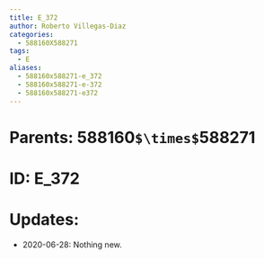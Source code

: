```yaml
---
title: E_372
author: Roberto Villegas-Diaz
categories:
  - 588160X588271
tags:
  - E
aliases:
  - 588160x588271-e_372
  - 588160x588271-e-372
  - 588160x588271-e372
---
```


# **Parents**: 588160`$\times$`588271
# **ID**: E_372
# **Updates**: 
 - 2020-06-28: Nothing new.
